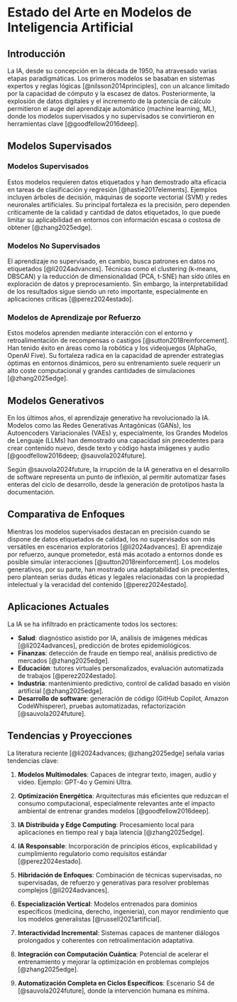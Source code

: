 # Estado del Arte en Modelos de Inteligencia Artificial

## Introducción

La IA, desde su concepción en la década de 1950, ha atravesado varias etapas paradigmáticas. Los primeros modelos se basaban en sistemas expertos y reglas lógicas [@nilsson2014principles], con un alcance limitado por la capacidad de cómputo y la escasez de datos. Posteriormente, la explosión de datos digitales y el incremento de la potencia de cálculo permitieron el auge del aprendizaje automático (machine learning, ML), donde los modelos supervisados y no supervisados se convirtieron en herramientas clave [@goodfellow2016deep].

## Modelos Supervisados

### Modelos Supervisados

Estos modelos requieren datos etiquetados y han demostrado alta eficacia en tareas de clasificación y regresión [@hastie2017elements]. Ejemplos incluyen árboles de decisión, máquinas de soporte vectorial (SVM) y redes neuronales artificiales. Su principal fortaleza es la precisión, pero dependen críticamente de la calidad y cantidad de datos etiquetados, lo que puede limitar su aplicabilidad en entornos con información escasa o costosa de obtener [@zhang2025edge].

### Modelos No Supervisados

El aprendizaje no supervisado, en cambio, busca patrones en datos no etiquetados [@li2024advances]. Técnicas como el clustering (k-means, DBSCAN) y la reducción de dimensionalidad (PCA, t-SNE) han sido útiles en exploración de datos y preprocesamiento. Sin embargo, la interpretabilidad de los resultados sigue siendo un reto importante, especialmente en aplicaciones críticas [@perez2024estado].

### Modelos de Aprendizaje por Refuerzo

Estos modelos aprenden mediante interacción con el entorno y retroalimentación de recompensas o castigos [@sutton2018reinforcement]. Han tenido éxito en áreas como la robótica y los videojuegos (AlphaGo, OpenAI Five). Su fortaleza radica en la capacidad de aprender estrategias óptimas en entornos dinámicos, pero su entrenamiento suele requerir un alto coste computacional y grandes cantidades de simulaciones [@zhang2025edge].

## Modelos Generativos

En los últimos años, el aprendizaje generativo ha revolucionado la IA. Modelos como las Redes Generativas Antagónicas (GANs), los Autoencoders Variacionales (VAEs) y, especialmente, los Grandes Modelos de Lenguaje (LLMs) han demostrado una capacidad sin precedentes para crear contenido nuevo, desde texto y código hasta imágenes y audio [@goodfellow2016deep; @sauvola2024future].

Según @sauvola2024future, la irrupción de la IA generativa en el desarrollo de software representa un punto de inflexión, al permitir automatizar fases enteras del ciclo de desarrollo, desde la generación de prototipos hasta la documentación.

## Comparativa de Enfoques

Mientras los modelos supervisados destacan en precisión cuando se dispone de datos etiquetados de calidad, los no supervisados son más versátiles en escenarios exploratorios [@li2024advances]. El aprendizaje por refuerzo, aunque prometedor, está más acotado a entornos donde es posible simular interacciones [@sutton2018reinforcement]. Los modelos generativos, por su parte, han mostrado una adaptabilidad sin precedentes, pero plantean serias dudas éticas y legales relacionadas con la propiedad intelectual y la veracidad del contenido [@perez2024estado].

## Aplicaciones Actuales

La IA se ha infiltrado en prácticamente todos los sectores:

- **Salud**: diagnóstico asistido por IA, análisis de imágenes médicas [@li2024advances], predicción de brotes epidemiológicos.
- **Finanzas**: detección de fraude en tiempo real, análisis predictivo de mercados [@zhang2025edge].
- **Educación**: tutores virtuales personalizados, evaluación automatizada de trabajos [@perez2024estado].
- **Industria**: mantenimiento predictivo, control de calidad basado en visión artificial [@zhang2025edge].
- **Desarrollo de software**: generación de código (GitHub Copilot, Amazon CodeWhisperer), pruebas automatizadas, refactorización [@sauvola2024future].

## Tendencias y Proyecciones

La literatura reciente [@li2024advances; @zhang2025edge] señala varias tendencias clave:

1. **Modelos Multimodales**: Capaces de integrar texto, imagen, audio y video. Ejemplo: GPT-4o y Gemini Ultra.

2. **Optimización Energética**: Arquitecturas más eficientes que reduzcan el consumo computacional, especialmente relevantes ante el impacto ambiental de entrenar grandes modelos [@goodfellow2016deep].

3. **IA Distribuida y Edge Computing**: Procesamiento local para aplicaciones en tiempo real y baja latencia [@zhang2025edge].

4. **IA Responsable**: Incorporación de principios éticos, explicabilidad y cumplimiento regulatorio como requisitos estándar [@perez2024estado].

5. **Hibridación de Enfoques**: Combinación de técnicas supervisadas, no supervisadas, de refuerzo y generativas para resolver problemas complejos [@li2024advances].

6. **Especialización Vertical**: Modelos entrenados para dominios específicos (medicina, derecho, ingeniería), con mayor rendimiento que los modelos generalistas [@russell2021artificial].

7. **Interactividad Incremental**: Sistemas capaces de mantener diálogos prolongados y coherentes con retroalimentación adaptativa.

8. **Integración con Computación Cuántica**: Potencial de acelerar el entrenamiento y mejorar la optimización en problemas complejos [@zhang2025edge].

9. **Automatización Completa en Ciclos Específicos**: Escenario S4 de [@sauvola2024future], donde la intervención humana es mínima.

